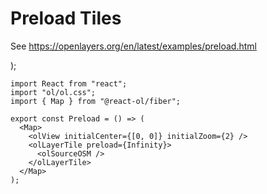 # Preload Tiles

See https://openlayers.org/en/latest/examples/preload.html


  <Map className="rounded-xl overflow-hidden mt-4">
    <olView initialCenter={[0, 0]} initialZoom={2} />
    <olLayerTile preload={Infinity}>
      <olSourceOSM />
    </olLayerTile>
  </Map>
);

<Preload />

```tsx
import React from "react";
import "ol/ol.css";
import { Map } from "@react-ol/fiber";

export const Preload = () => (
  <Map>
    <olView initialCenter={[0, 0]} initialZoom={2} />
    <olLayerTile preload={Infinity}>
      <olSourceOSM />
    </olLayerTile>
  </Map>
);
```
